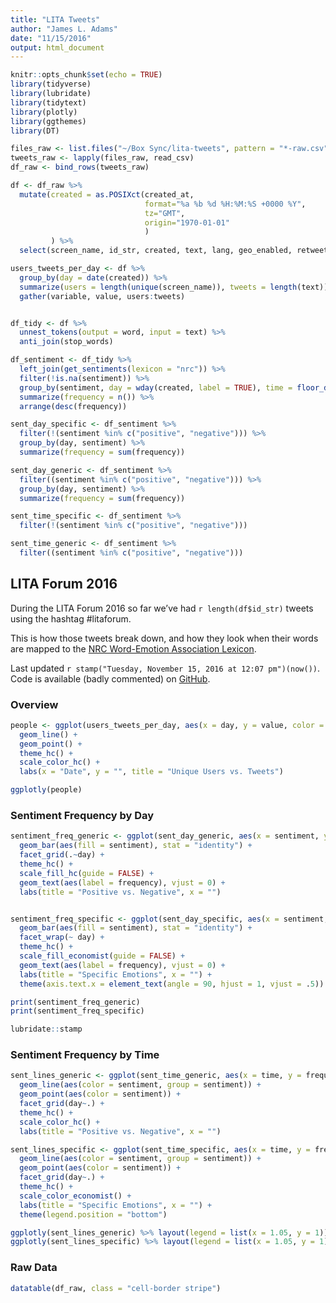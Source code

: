 ```yaml
---
title: "LITA Tweets"
author: "James L. Adams"
date: "11/15/2016"
output: html_document
---
```


```r
knitr::opts_chunk$set(echo = TRUE)
library(tidyverse)
library(lubridate)
library(tidytext)
library(plotly)
library(ggthemes)
library(DT)

files_raw <- list.files("~/Box Sync/lita-tweets", pattern = "*-raw.csv", full.names = TRUE)
tweets_raw <- lapply(files_raw, read_csv)
df_raw <- bind_rows(tweets_raw)

df <- df_raw %>%
  mutate(created = as.POSIXct(created_at, 
                              format="%a %b %d %H:%M:%S +0000 %Y", 
                              tz="GMT", 
                              origin="1970-01-01"
                              )
         ) %>%
  select(screen_name, id_str, created, text, lang, geo_enabled, retweet_count, time_zone)

users_tweets_per_day <- df %>%
  group_by(day = date(created)) %>%
  summarize(users = length(unique(screen_name)), tweets = length(text)) %>%
  gather(variable, value, users:tweets)


df_tidy <- df %>%
  unnest_tokens(output = word, input = text) %>%
  anti_join(stop_words)

df_sentiment <- df_tidy %>%
  left_join(get_sentiments(lexicon = "nrc")) %>%
  filter(!is.na(sentiment)) %>%
  group_by(sentiment, day = wday(created, label = TRUE), time = floor_date(created,unit = "minutes")) %>%
  summarize(frequency = n()) %>%
  arrange(desc(frequency))

sent_day_specific <- df_sentiment %>%
  filter(!(sentiment %in% c("positive", "negative"))) %>%
  group_by(day, sentiment) %>%
  summarize(frequency = sum(frequency))

sent_day_generic <- df_sentiment %>%
  filter((sentiment %in% c("positive", "negative"))) %>%
  group_by(day, sentiment) %>%
  summarize(frequency = sum(frequency))

sent_time_specific <- df_sentiment %>%
  filter(!(sentiment %in% c("positive", "negative")))

sent_time_generic <- df_sentiment %>%
  filter((sentiment %in% c("positive", "negative")))

```

## LITA Forum 2016 {.tabset}

During the LITA Forum 2016 so far we've had `r length(df$id_str)` tweets using the hashtag #litaforum.

This is how those tweets break down, and how they look when their words are mapped to the [NRC Word-Emotion Association Lexicon](http://saifmohammad.com/WebPages/NRC-Emotion-Lexicon.htm).

Last updated `r stamp("Tuesday, November 15, 2016 at 12:07 pm")(now())`. Code is available (badly commented) on [GitHub](http://github.com/jladams/lita-view).

### Overview
```r
people <- ggplot(users_tweets_per_day, aes(x = day, y = value, color = variable)) +
  geom_line() +
  geom_point() +
  theme_hc() +
  scale_color_hc() +
  labs(x = "Date", y = "", title = "Unique Users vs. Tweets")

ggplotly(people)
```


### Sentiment Frequency by Day

```r
sentiment_freq_generic <- ggplot(sent_day_generic, aes(x = sentiment, y = frequency)) +
  geom_bar(aes(fill = sentiment), stat = "identity") +
  facet_grid(.~day) +
  theme_hc() +
  scale_fill_hc(guide = FALSE) +
  geom_text(aes(label = frequency), vjust = 0) +
  labs(title = "Positive vs. Negative", x = "")


sentiment_freq_specific <- ggplot(sent_day_specific, aes(x = sentiment, y = frequency)) +
  geom_bar(aes(fill = sentiment), stat = "identity") +
  facet_wrap(~ day) +
  theme_hc() +
  scale_fill_economist(guide = FALSE) +
  geom_text(aes(label = frequency), vjust = 0) +
  labs(title = "Specific Emotions", x = "") +
  theme(axis.text.x = element_text(angle = 90, hjust = 1, vjust = .5))

print(sentiment_freq_generic)
print(sentiment_freq_specific)

lubridate::stamp
```

### Sentiment Frequency by Time
```r
sent_lines_generic <- ggplot(sent_time_generic, aes(x = time, y = frequency)) +
  geom_line(aes(color = sentiment, group = sentiment)) +
  geom_point(aes(color = sentiment)) +
  facet_grid(day~.) +
  theme_hc() +
  scale_color_hc() +
  labs(title = "Positive vs. Negative", x = "")

sent_lines_specific <- ggplot(sent_time_specific, aes(x = time, y = frequency)) +
  geom_line(aes(color = sentiment, group = sentiment)) +
  geom_point(aes(color = sentiment)) +
  facet_grid(day~.) +
  theme_hc() +
  scale_color_economist() +
  labs(title = "Specific Emotions", x = "") +
  theme(legend.position = "bottom")

ggplotly(sent_lines_generic) %>% layout(legend = list(x = 1.05, y = 1))
ggplotly(sent_lines_specific) %>% layout(legend = list(x = 1.05, y = 1))

```

### Raw Data
```r
datatable(df_raw, class = "cell-border stripe")
```
